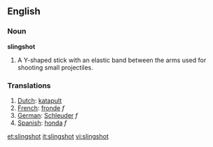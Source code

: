 ==English==

===Noun===
'''slingshot'''

# A Y-shaped stick with an elastic band between the arms used for shooting small projectiles.

===Translations===
#[[Dutch]]: [[katapult]]
#[[French]]: [[fronde]] ''f''
#[[German]]: [[Schleuder]] ''f''
#[[Spanish]]: [[honda]] ''f''

[[et:slingshot]]
[[it:slingshot]]
[[vi:slingshot]]